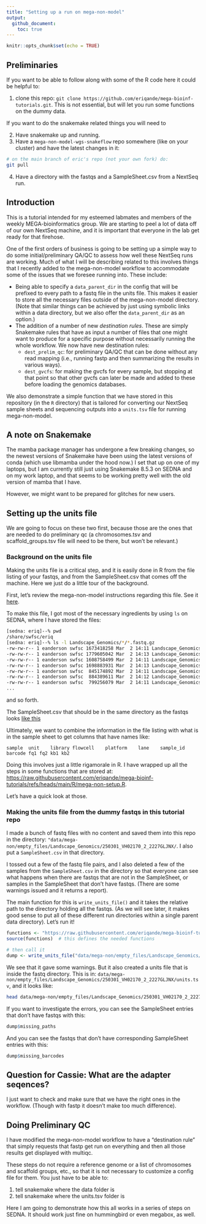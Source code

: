 ```yaml
---
title: "Setting up a run on mega-non-model"
output: 
  github_document:
    toc: true
---
```


```r
knitr::opts_chunk$set(echo = TRUE)
```

## Preliminaries

If you want to be able to follow along with some of the R code here it could
be helpful to:

1. clone this repo: `git clone https://github.com/eriqande/mega-bioinf-tutorials.git`.  This is
not essential, but will let you run some functions on the dummy data.

If you want to do the snakemake related things you will need to

2. Have snakemake up and running.
3. Have a `mega-non-model-wgs-snakeflow` repo somewhere (like on your cluster)
and have the latest changes in it:
```sh
# on the main branch of eric's repo (not your own fork) do:
git pull
```
4. Have a directory with the fastqs and a SampleSheet.csv from a NextSeq run.


## Introduction

This is a tutorial intended for my esteemed labmates and members of the weekly
MEGA-bioinformatics group.  We are starting to peel a lot of data off of our
own NextSeq machine, and it is important that everyone in the lab get ready
for that firehose.

One of the first orders of business is going to be setting up a simple way to
do some initial/preliminary QA/QC to assess how well these NextSeq runs are
working.  Much of what I will be describing related to this involves things that
I recently added to the mega-non-model workflow to accommodate some of the issues
that we foresee running into.  These include:

- Being able to specify a `data_parent_dir` in the config that will be prefixed
to every path to a fastq file in the units file.  This makes it easier to store
all the necessary files outside of the mega-non-model directory.  (Note that
similar things can be achieved by just using symbolic links within a data
directory, but we also offer the `data_parent_dir` as an option.)
- The addition of a number of new _destination rules_.  These are simply Snakemake
rules that have as input a number of files that one might want to produce for a
specific purpose without necessarily running the whole workflow.  We now have new
destination rules:
  - `dest_prelim_qc`: for preliminary QA/QC that can be done without any read mapping
  (i.e., running fastp and then summarizing the results in various ways).
  - `dest_gvcfs`: for making the gvcfs for every sample, but stopping at that point
  so that other gvcfs can later be made and added to these before loading the genomics
  databases.


We also demonstrate a simple function that we have stored in this repository
(in the `R` directory) that is tailored for converting our NextSeq sample sheets
and sequencing outputs into a `units.tsv` file for running mega-non-model.  

## A note on Snakemake

The mamba package manager has undergone a few breaking changes, so the newest
versions of Snakemake have been using the latest versions of conda (which use
libmamba under the hood now.)  I set that up on one of my laptops, but I am
currently still just using Snakemake 8.5.3 on SEDNA and on my work laptop, and that
seems to be working pretty well with the old version of mamba that I have.

However, we might want to be prepared for glitches for new users.  


## Setting up the units file

We are going to focus on these two first, because those are the ones
that are needed to do preliminary qc (a chromosomes.tsv and scaffold_groups.tsv
file will need to be there, but won't be relevant.)

### Background on the units file

Making the units file is a critical step, and it is easily done in R from the file listing
of your fastqs, and from the SampleSheet.csv that comes off the machine. Here we just
do a little tour of the background.

First, let's review the mega-non-model instructions regarding this file.
See it [here](https://github.com/eriqande/mega-non-model-wgs-snakeflow?tab=readme-ov-file#what-the-user-must-do-and-values-to-be-set-etc).

To make this file, I got most of the necessary ingredients by using `ls` on SEDNA,
where I have stored the files:
```sh
[sedna: eriq]--% pwd
/share/swfsc/eriq
[sedna: eriq]--% ls -l Landscape_Genomics/*/*.fastq.gz
-rw-rw-r-- 1 eanderson swfsc 1673418258 Mar  2 14:11 Landscape_Genomics/250301_VH02170_2_2227GLJNX/M004147_M028_1A_S62_R1_001.fastq.gz
-rw-rw-r-- 1 eanderson swfsc 1779605042 Mar  2 14:13 Landscape_Genomics/250301_VH02170_2_2227GLJNX/M004147_M028_1A_S62_R2_001.fastq.gz
-rw-rw-r-- 1 eanderson swfsc 1608758499 Mar  2 14:11 Landscape_Genomics/250301_VH02170_2_2227GLJNX/M004182_M028_5D_S61_R1_001.fastq.gz
-rw-rw-r-- 1 eanderson swfsc 1698883931 Mar  2 14:13 Landscape_Genomics/250301_VH02170_2_2227GLJNX/M004182_M028_5D_S61_R2_001.fastq.gz
-rw-rw-r-- 1 eanderson swfsc  845174892 Mar  2 14:11 Landscape_Genomics/250301_VH02170_2_2227GLJNX/M004225_M028_10G_S74_R1_001.fastq.gz
-rw-rw-r-- 1 eanderson swfsc  884389611 Mar  2 14:12 Landscape_Genomics/250301_VH02170_2_2227GLJNX/M004225_M028_10G_S74_R2_001.fastq.gz
-rw-rw-r-- 1 eanderson swfsc  799256079 Mar  2 14:11 Landscape_Genomics/250301_VH02170_2_2227GLJNX/M004226_M028_10H_S75_R1_001.fastq.gz
...

```
and so forth.

The SampleSheet.csv that should be in the same directory as the fastqs looks
[like this](https://raw.githubusercontent.com/eriqande/mega-bioinf-tutorials/refs/heads/main/data/mega-non/SampleSheet.csv)

Ultimately, we want to
combine the information in the file listing with what is in the sample sheet to get columns that
have names like:
```
sample	unit	library	flowcell	platform	lane	sample_id	barcode	fq1	fq2	kb1	kb2
```
Doing this involves just a little rigamorale in R.  I have wrapped up all the steps
in some functions that are stored at: [https://raw.githubusercontent.com/eriqande/mega-bioinf-tutorials/refs/heads/main/R/mega-non-setup.R](https://raw.githubusercontent.com/eriqande/mega-bioinf-tutorials/refs/heads/main/R/mega-non-setup.R).

Let's have a quick look at those.

### Making the units file from the dummy fastqs in this tutorial repo

I made a bunch of fastq files with no content and saved them into this repo in
the directory: `"data/mega-non/empty_files/Landscape_Genomics/250301_VH02170_2_2227GLJNX/`.
I also put a `SampleSheet.csv` in that directory.

I tossed out a few of the fastq file pairs, and I also deleted a few of the samples
from the `SampleSheet.csv` in the directory so that everyone can see what happens
when there are fastqs that are not in the SampleSheet, or samples in the SampleSheet
that don't have fastqs.  (There are some warnings issued and it returns a report).

The main function for this is `write_units_file()` and it takes the relative
path to the directory holding all the fastqs.  (As we will see later, it makes
good sense to put all of these different run directories within a single parent
data directory). Let's run it!
```r

functions <- "https://raw.githubusercontent.com/eriqande/mega-bioinf-tutorials/refs/heads/main/R/mega-non-setup.R"
source(functions)  # this defines the needed functions

# then call it
dump <- write_units_file("data/mega-non/empty_files/Landscape_Genomics/250301_VH02170_2_2227GLJNX")
```

We see that it gave some warnings.  But it also created a units file that is inside
the fastq directory.  This is in: `data/mega-non/empty_files/Landscape_Genomics/250301_VH02170_2_2227GLJNX/units.tsv`, and it looks like:
```sh
head data/mega-non/empty_files/Landscape_Genomics/250301_VH02170_2_2227GLJNX/units.tsv
```

If you want to investigate the errors, you can see the SampleSheet entries that
don't have fastqs with this:
```r
dump$missing_paths
```

And you can see the fastqs that don't have corresponding SampleSheet entries with
this:
```r
dump$missing_barcodes
```




## Question for Cassie: What are the adapter seqences?

I just want to check and make sure that we have the right ones in the workflow.
(Though with fastp it doesn't make too much difference).


## Doing Preliminary QC

I have modified the mega-non-model workflow to have a "destination rule" that simply
requests that fastp get run on everything and then all those results get displayed
with multiqc.

These steps do not require a reference genome or a list of chromosomes and scaffold
groups, etc., so that it is not necessary to customize a config file for them.  You
just have to be able to:

1. tell snakemake where the data folder is
2. tell snakemake where the units.tsv folder is

Here I am going to demonstrate how this all works in a series of steps on SEDNA.
It should work just fine on hummingbird or even megabox, as well.

